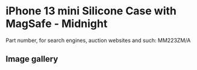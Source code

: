 
# iPhone 13 mini Silicone Case with MagSafe - Midnight

Part number, for search engines, auction websites and such: MM223ZM/A

## Image gallery

<div style={{ width: "768px" }}>
  <GalleryComponent
    images={[
      {
        original: "/everysource/MM223.png",
        thumbnail: "/everypreview/MM223.png",
      },
      {
        original: "/everysource/MM223_AV1.png",
        thumbnail: "/everypreview/MM223_AV1.png",
      },
      {
        original: "/everysource/MM223_AV2.png",
        thumbnail: "/everypreview/MM223_AV2.png",
      },
      {
        original: "/everysource/MM223_AV3.png",
        thumbnail: "/everypreview/MM223_AV3.png",
      },
      {
        original: "/everysource/MM223_AV4.png",
        thumbnail: "/everypreview/MM223_AV4.png",
      },
      {
        original: "/everysource/MM223_AV5.png",
        thumbnail: "/everypreview/MM223_AV5.png",
      }
    ]}
  />
</div>